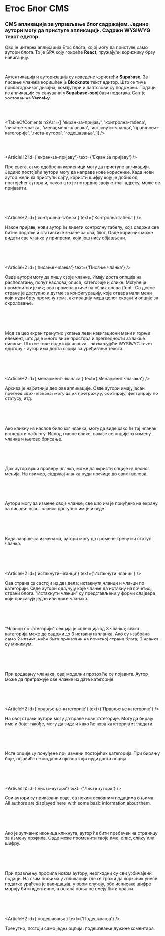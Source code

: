 

# Етос Блог CMS

### CMS апликација за управљање блог садржајем. Једино аутори могу да приступе апликацији. Садржи WYSIWYG текст едитор.

<HeroImage image={EthosCMSImg} title="Етос Блог CMS" />

Ово је интерна апликација Етос блога, којој могу да приступе само аутори блога. То је SPA коју покреће **React**, пружајући кориснику брзу навигацију.

<br />

Аутентикација и ауторизација су изведене користећи **Supabase**. За писање чланака коришћен је **Blocknote** текст едитор.
Што се тиче прилагодљивог дизајна, компјутери и лаптопови су подржани. Подаци из апликације су сачувани у **Supabase-овој** бази података. Сајт је хостован на **Vercel-у**.

<br />
<br />

<TableOfContents
   h2Arr={[
      'екран-за-пријаву',
      'контролна-табела',
      'писање-чланка',
      'менаџмент-чланака',
      'истакнути-чланци',
      'прављење-категорије',
      'листа-аутора',
      'подешавања',
   ]}
/>

<br />
<br />

<ArticleH2 id={'екран-за-пријаву'} text={'Екран за пријаву'} />

Пре свега, само одобрени корисници могу да приступе апликацији. Једино постојећи аутори могу да направе нове кориснике. Када нови аутор жели да приступи сајту, користи шифру коју је добио од постојећег аутора и, након што је потврдио своју е-mail адресу, може се пријавити.

<br />

<ArticleImage image={CmsImg1} alt="Екран за пријаву" />

<br />
<br />

<ArticleH2 id={'контролна-табела'} text={'Контролна табела'} />

Након пријаве, нови аутор ће видети контролну табелу, која садржи све битне податке и статистике везане за овај блог. Овде корисник може видети све чланке у припреми, који још нису објављени.

<br />

<ArticleImage image={EthosCMSImg} alt="Контролна табела" />

<br />
<br />

<ArticleH2 id={'писање-чланка'} text={'Писање чланка'} />

Овде аутори могу да пишу своје чланке. Имају доста оппција на располагању, попут наслова, описа, категорије и слике. Могуће је променити и језик; ова промена утиче на облик слова (font). Са десне стране је доступно и дугме за конфигурацију, које отвара мали мени који нуди брзу промену теме, активацију мода целог екрана и опције за скроловање.

<br />

<ArticleImage image={CmsImg3} alt="Писање чланка" />

<br />
<br />

Мод за цео екран тренутно уклања леви навигациони мени и горњи елемент, што даје много више простора и прегледности за лакше писање. Што се тиче садржаја чланка - захваљујући WYSIWYG текст едитору - аутор има доста опција за уређивање текста.

<br />

<ArticleImage image={CmsImg4} alt="Писање чланка" />

<br />
<br />

<ArticleH2 id={'менаџмент-чланака'} text={'Менаџмент чланака'} />

Архива је најбитнији део ове апликације. Овде аутори имају јасан преглед свих чланака; могу да их претражују, сортирају, филтрирају по статусу, итд.

<br />

<ArticleImage image={CmsImg5} alt="Менаџмент чланака" />

<br />
<br />

Ако кликну на наслов било ког чланка, могу да виде како ће тај чланак изгледати на блогу. Испод главне слике, налазе се опције за измену чланка и његово брисање.

<br />

<ArticleImage image={CmsImg6} alt="Чланак" />

<br />
<br />

Док аутор врши проверу чланка, може да користи опције из десног менија. На пример, садржај чланка нуди пречице до свих наслова.

<br />

<ArticleImage image={CmsImg7} alt="Опције чланка" />

<br />
<br />

Аутори могу да измене своје чланке; све што им је понуђено на екрану за писање новог чланка доступно им је и овде.

<br />

<ArticleImage image={CmsImg8} alt="Измена чланка" />

<br />
<br />

Када заврше са изменама, аутори могу да промене тренутни статус чланка.

<br />

<ArticleImage image={CmsImg9} alt="Измена чланка" />

<br />
<br />

<ArticleH2 id={'истакнути-чланци'} text={'Истакнути чланци'} />

Ова страна се састоји из два дела: истакнути чланци и чланци по категорији. Овде аутори одлучују које чланке да истакну на почетној страни блога. "Истакнути чланци" су представљени у форми слајдера који приказује један или више чланака.

<br />

<ArticleImage image={CmsImg10} alt="Истакнути чланци" />

<br />
<br />

"Чланци по категорији" секција је колекција од 3 чланка; свака категорија може да садржи до 3 истакнута чланка. Ако су изабрана само 2 чланка, неће бити приказани на почетној страни блога; 3 чланка су минимум.

<br />

<ArticleImage image={CmsImg11} alt="Чланци по категорији" />

<br />
<br />

При додавању чланака, овај модални прозор ће се појавити. Аутор може да претражује све чланке из дате категорије.

<br />

<ArticleImage image={CmsImg12} alt="Модални прозор" />

<br />
<br />

<ArticleH2 id={'прављење-категорије'} text={'Прављење категорије'} />

На овој страни аутори могу да праве нове категорије. Могу да бирају име и боје; такође, могу да виде и како ће нова категорија изгледати.

<br />

<ArticleImage image={CmsImg13} alt="Прављење категорије" />

<br />
<br />

Исте опције су понуђене при измени постојећих категорија. При бирању боје, појавиће се модални прозор који нуди доста опција.

<br />

<ArticleImage image={CmsImg14} alt="Измена категорије" />

<br />
<br />

<ArticleH2 id={'листа-аутора'} text={'Листа аутора'} />

Сви аутори су приказани овде, са неким основним подацима о њима.
All authors are displayed here, with some basic information about them.

<br />

<ArticleImage image={CmsImg15} alt="Листа аутора" />

<br />
<br />

Ако је зупчаник иконица кликнута, аутор ће бити пребачен на страницу за измену профила. Овде може променити своје име, опис, слику или шифру.

<br />

<ArticleImage image={CmsImg16} alt="Измена профила" />

<br />
<br />

При прављењу профила новом аутору, неопходни су сви уобичајени подаци. На свим пољима у апликацији где се тражи да корисник унесе податке урађена је валидација; у овом случају, обе исписане шифре морају бити идентичне, а остала поља не смеју бити празна.

<br />

<ArticleImage image={CmsImg17} alt="Прављење профила" />

<br />
<br />

<ArticleH2 id={'подешавања'} text={'Подешавања'} />

Тренутно, постоји само једна оцпија: подешавање дужине коментара.

<br />

<ArticleImage image={CmsImg18} alt="Подешавања" />
